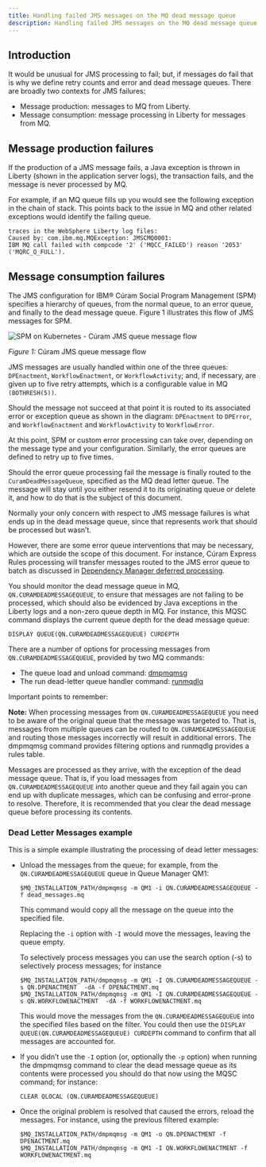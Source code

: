 ```yaml
---
title: Handling failed JMS messages on the MQ dead message queue
description: Handling failed JMS messages on the MQ dead message queue
---
```


## Introduction

It would be unusual for JMS processing to fail; but, if messages do fail that is why we define retry counts and error and dead message queues.
There are broadly two contexts for JMS failures:

* Message production: messages to MQ from Liberty.
* Message consumption: message processing in Liberty for messages from MQ.

## Message production failures

If the production of a JMS message fails, a Java exception is thrown in Liberty (shown in the application server logs), the transaction fails, and the message is never processed by MQ.

For example, if an MQ queue fills up you would see the following exception in the chain of stack. This points back to the issue in MQ and other related exceptions would identify the failing queue.

```
traces in the WebSphere Liberty log files:
Caused by: com.ibm.mq.MQException: JMSCMQ0001:
IBM MQ call failed with compcode '2' ('MQCC_FAILED') reason '2053' ('MQRC_Q_FULL').
```

## Message consumption failures

The JMS configuration for IBM® Cúram Social Program Management (SPM) specifies a hierarchy of queues, from the normal queue, to an error queue, and finally to the dead message queue.
Figure 1 illustrates this flow of JMS messages for SPM.

![SPM on Kubernetes - Cúram JMS queue message flow](../../images/curam_jmsqueue_message_flow.png)
<Caption>

*Figure 1:* Cúram JMS queue message flow

</Caption>

JMS messages are usually handled within one of the three queues: `DPEnactment`, `WorkflowEnactment`, or `WorkflowActivity`; and, if necessary, are given up to five retry attempts, which is a configurable value in MQ `(BOTHRESH(5))`.

Should the message not succeed at that point it is routed to its associated error or exception queue as shown in the diagram: `DPEnactment` to `DPError`, and `WorkflowEnactment` and `WorkflowActivity` to `WorkflowError`.

At this point, SPM or custom error processing can take over, depending on the message type and your configuration.  Similarly, the error queues are defined to retry up to five times.

Should the error queue processing fail the message is finally routed to the `CuramDeadMessageQueue`, specified as the MQ dead letter queue.
The message will stay until you either resend it to its originating queue or delete it, and how to do that is the subject of this document.

Normally your only concern with respect to JMS message failures is what ends up in the dead message queue, since that represents work that should be processed but wasn’t.

However, there are some error queue interventions that may be necessary, which are outside the scope of this document.
For instance, Cúram Express Rules processing will transfer messages routed to the JMS error queue to batch as discussed in [Dependency Manager deferred processing](https://www.ibm.com/support/knowledgecenter/SS8S5A_7.0.10/com.ibm.curam.content.doc/CERReference/c_CERREF_Dependency1DependencyManagerDeferredProcessing1.html).

You should monitor the dead message queue in MQ, `QN.CURAMDEADMESSAGEQUEUE`, to ensure that messages are not failing to be processed, which should also be evidenced by Java exceptions in the Liberty logs and a non-zero queue depth in MQ.
For instance, this MQSC command displays the current queue depth for the dead message queue:

```
DISPLAY QUEUE(QN.CURAMDEADMESSAGEQUEUE) CURDEPTH
```

There are a number of options for processing messages from `QN.CURAMDEADMESSAGEQUEUE`, provided by two MQ commands:

* The queue load and unload command: [dmpmqmsg](https://www.ibm.com/support/knowledgecenter/SSFKSJ_9.1.0/com.ibm.mq.ref.adm.doc/q117660_.htm)
* The run dead-letter queue handler command: [runmqdlq](https://www.ibm.com/support/knowledgecenter/SSFKSJ_9.1.0/com.ibm.mq.ref.adm.doc/q083420_.htm)

Important points to remember:

<InlineNotification kind="info">

**Note:** When processing messages from `QN.CURAMDEADMESSAGEQUEUE` you need to be aware of the original queue that the message was targeted to.
That is, messages from multiple queues can be routed to `QN.CURAMDEADMESSAGEQUEUE` and routing those messages incorrectly will result in additional errors. The dmpmqmsg command provides filtering options and runmqdlg provides a rules table.

</InlineNotification>

<InlineNotification kind="info">

Messages are processed as they arrive, with the exception of the dead message queue.
That is, if you load messages from `QN.CURAMDEADMESSAGEQUEUE` into another queue and they fail again you can end up with duplicate messages, which can be confusing and error-prone to resolve.
Therefore, it is recommended that you clear the dead message queue before processing its contents.

</InlineNotification>

### Dead Letter Messages example

This is a simple example illustrating the processing of dead letter messages:

* Unload the messages from the queue; for example, from the `QN.CURAMDEADMESSAGEQUEUE` queue in Queue Manager QM1:

    ```
    $MQ_INSTALLATION_PATH/dmpmqmsg -m QM1 -i QN.CURAMDEADMESSAGEQUEUE -f dead_messages.mq
    ```

    This command would copy all the message on the queue into the specified file.

    Replacing the `-i` option with `-I` would move the messages, leaving the queue empty.

    To selectively process messages you can use the search option (-s) to selectively process messages; for instance

    ```
    $MQ_INSTALLATION_PATH/dmpmqmsg -m QM1 -I QN.CURAMDEADMESSAGEQUEUE -s QN.DPENACTMENT  -dA -f DPENACTMENT.mq
    $MQ_INSTALLATION_PATH/dmpmqmsg -m QM1 -I QN.CURAMDEADMESSAGEQUEUE -s QN.WORKFLOWENACTMENT  -dA -f WORKFLOWENACTMENT.mq
    ```

    This would move the messages from the `QN.CURAMDEADMESSAGEQUEUE` into the specified files based on the filter.
    You could then use the `DISPLAY QUEUE(QN.CURAMDEADMESSAGEQUEUE) CURDEPTH` command to confirm that all messages are accounted for.

* If you didn’t use the `-I` option (or, optionally the `-p` option) when running the dmpmqmsg command to clear the dead message queue as its contents were processed you should do that now using the MQSC command; for instance:

    ```
    CLEAR QLOCAL (QN.CURAMDEADMESSAGEQUEUE)
    ```

* Once the original problem is resolved that caused the errors, reload the messages.  For instance, using the previous filtered example:

    ```
    $MQ_INSTALLATION_PATH/dmpmqmsg -m QM1 -o QN.DPENACTMENT -f DPENACTMENT.mq
    $MQ_INSTALLATION_PATH/dmpmqmsg -m QM1 -I QN.WORKFLOWENACTMENT -f WORKFLOWENACTMENT.mq
    ```
